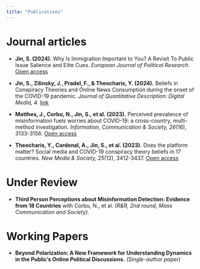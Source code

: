 ```yaml
---
title: "Publications"
---
```




# Journal articles

- **Jin, S. (2024).** Why Is Immigration Important to You? A Revisit To Public Issue Salience and Elite Cues. *European Journal of Political Research.* [Open access](https://ejpr.onlinelibrary.wiley.com/doi/full/10.1111/1475-6765.12708 ) 

- **Jin, S., Zilinsky, J., Pradel, F., & Theocharis, Y. (2024).** Beliefs in Conspiracy Theories and Online News Consumption during the onset of the COVID-19 pandemic. *Journal of Quantitative Description: Digital Media, 4.* [link](https://journalqd.org/article/view/3318) 

- **Matthes, J., Corbu, N., Jin, S., et al. (2023).** Perceived prevalence of misinformation fuels worries about COVID-19: a cross-country, multi-method investigation. *Information, Communication & Society, 26*(16), 3133-3156. [Open access](https://www.tandfonline.com/doi/full/10.1080/1369118X.2022.2146983) 

- **Theocharis, Y., Cardenal, A., Jin, S., et al. (2023).** Does the platform matter? Social media and COVID-19 conspiracy theory beliefs in 17 countries. *New Media & Society, 25*(12), 3412-3437. [Open access](https://journals.sagepub.com/doi/full/10.1177/14614448211045666) 

# Under Review

- **Third Person Perceptions about Misinformation Detection: Evidence from 18 Countries** with Corbu, N., et al. *(R&R, 2nd round, Mass Communication and Society).*

# Working Papers

- **Beyond Polarization: A New Framework for Understanding Dynamics in the Public’s Online Political Discussions.** *(Single-author paper)*

